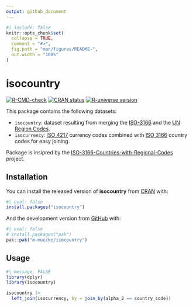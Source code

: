 ```yaml
---
output: github_document
---
```


<!-- README.md is generated from README.Rmd. Please edit that file -->

```r
#| include: false
knitr::opts_chunk$set(
  collapse = TRUE,
  comment = "#>",
  fig.path = "man/figures/README-",
  out.width = "100%"
)
```

# isocountry

<!-- badges: start -->
[![R-CMD-check](https://github.com/m-muecke/isocountry/actions/workflows/R-CMD-check.yaml/badge.svg)](https://github.com/m-muecke/isocountry/actions/workflows/R-CMD-check.yaml)
[![CRAN status](https://www.r-pkg.org/badges/version/isocountry)](https://CRAN.R-project.org/package=isocountry)
[![R-universe version](https://m-muecke.r-universe.dev/isocountry/badges/version)](https://m-muecke.r-universe.dev/isocountry)
<!-- badges: end -->

This package contains the following datasets:

- `isocountry`: dataset resulting from merging the [ISO-3166](https://en.wikipedia.org/wiki/ISO_3166-1) and the [UN Region Codes](https://unstats.un.org/unsd/methodology/m49/overview).
- `isocurrency`: [ISO 4217](https://www.iban.com/currency-codes) currency codes combined with [ISO 3166](https://www.iban.com/country-codes) country codes for easy joining.

Package is insipred by the [ISO-3166-Countries-with-Regional-Codes](https://github.com/lukes/ISO-3166-Countries-with-Regional-Codes) project.

## Installation

You can install the released version of **isocountry** from [CRAN](https://CRAN.R-project.org) with:

```r
#| eval: false
install.packages("isocountry")
```

And the development version from [GitHub](https://github.com/) with:

```r
#| eval: false
# install.packages("pak")
pak::pak("m-muecke/isocountry")
```

## Usage

```r
#| message: FALSE
library(dplyr)
library(isocountry)

isocountry |>
  left_join(isocurrency, by = join_by(alpha_2 == country_code))
```
